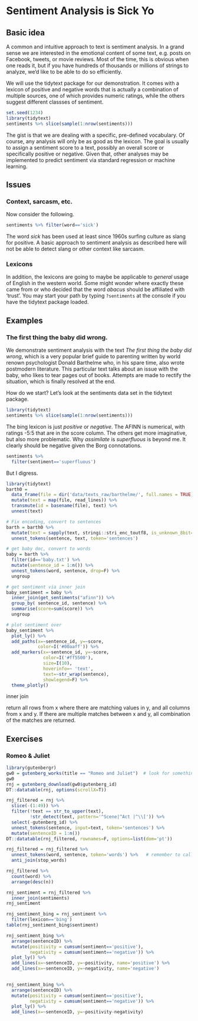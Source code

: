 # Sentiment Analysis is Sick Yo


## Basic idea

A common and intuitive approach to text is <span class="emph">sentiment analysis</span>.  In a grand sense we are interested in the emotional content of some text, e.g. posts on Facebook, tweets, or movie reviews.  Most of the time, this is obvious when one reads it, but if you have hundreds of thousands or millions of strings to analyze, we'd like to be able to do so efficiently.

We will use the <span class="pack">tidytext</span> package for our demonstration.  It comes with a lexicon of positive and negative words that is actually a combination of multiple sources, one of which provides numeric ratings, while the others suggest different classses of sentiment.


```r
set.seed(1234)
library(tidytext)
sentiments %>% slice(sample(1:nrow(sentiments)))
```

The gist is that we are dealing with a specific, pre-defined vocabulary.  Of course, any analysis will only be as good as the lexicon. The goal is usually to assign a sentiment score to a text, possibly an overall score or specifically positive or negative. Given that, other analyses may be implemented to predict sentiment via standard regression or machine learning.

## Issues

### Context, sarcasm, etc.

Now consider the following.

```r
sentiments %>% filter(word=='sick') 
```

The word *sick* has been used at least since 1960s surfing culture as slang for positive.  A basic approach to sentiment analysis as described here will not be able to detect slang or other context like sarcasm.  

### Lexicons

In addition, the lexicons are going to maybe be applicable to *general* usage of English in the western world.  Some might wonder where exactly these came from or who decided that the word *abacus* should be affiliated with 'trust'. You may start your path by typing `?sentiments` at the console if you have the <span class="pack">tidytext</span> package loaded.

## Examples

### 

### The first thing the baby did wrong.

We demonstrate sentiment analysis with the text *The first thing the baby did wrong*, which is a very popular brief guide to parenting written by world renown psychologist Donald Barthelme who, in his spare time, also wrote postmodern literature.  This particular text talks about an issue with the baby, who likes to tear pages out of books. Attempts are made to rectify the situation, which is finally resolved at the end.

How do we start? Let's look at the <span class="objclass">sentiments</span> data set in the <span class="pack">tidytext</span> package.


```r
library(tidytext)
sentiments %>% slice(sample(1:nrow(sentiments)))
```

The <span class="objclass">bing</span> lexicon is just *positive* or *negative*. The AFINN is numerical, with ratings -5:5 that are in the <span class="objclass">score</span> column. The others get more imaginative, but also more problematic. Why *assimilate* is *superfluous* is beyond me. It clearly should be negative given the Borg connotations.

```r
sentiments %>% 
  filter(sentiment=='superfluous')
```

But I digress.

```r
library(tidytext)
barth0 = 
  data_frame(file = dir('data/texts_raw/barthelme/', full.names = TRUE)) %>%
  mutate(text = map(file, read_lines)) %>%
  transmute(id = basename(file), text) %>%
  unnest(text) 

# Fix encoding, convert to sentences
barth = barth0 %>% 
  mutate(text = sapply(text, stringi::stri_enc_toutf8, is_unknown_8bit=TRUE, validate=T)) %>% 
  unnest_tokens(sentence, text, token='sentences')

# get baby doc, convert to words
baby = barth %>% 
  filter(id=='baby.txt') %>% 
  mutate(sentence_id = 1:n()) %>% 
  unnest_tokens(word, sentence, drop=F) %>% 
  ungroup 

# get sentiment via inner join
baby_sentiment = baby %>% 
  inner_join(get_sentiments("afinn")) %>% 
  group_by( sentence_id, sentence) %>% 
  summarise(score=sum(score)) %>% 
  ungroup

# plot sentiment over
baby_sentiment %>%
  plot_ly() %>% 
  add_paths(x=~sentence_id, y=~score,
            color=I('#00aaff')) %>%
  add_markers(x=~sentence_id, y=~score, 
              color=I('#ff5500'),
              size=I(10),
              hoverinfo=~ 'text', 
              text=~str_wrap(sentence),
              showlegend=F) %>% 
  theme_plotly()
```

inner join

return all rows from x where there are matching values in y, and all columns from x and y. If there are multiple matches between x and y, all combination of the matches are returned.


## Exercises

### Romeo & Juliet


```r
library(gutenbergr)
gw0 = gutenberg_works(title == "Romeo and Juliet")  # look for something with this title
gw0
rnj = gutenberg_download(gw0$gutenberg_id)
DT::datatable(rnj, options(scrollX=T))
```

```r
rnj_filtered = rnj %>% 
  slice(-(1:49)) %>% 
  filter(!text == str_to_upper(text),
         !str_detect(text, pattern='^Scene|^Act |^\\[')) %>% 
  select(-gutenberg_id) %>% 
  unnest_tokens(sentence, input=text, token='sentences') %>% 
  mutate(sentenceID = 1:n())
DT::datatable(rnj_filtered, rownames=F, options=list(dom='pt'))
```


```r
rnj_filtered = rnj_filtered %>% 
  unnest_tokens(word, sentence, token='words') %>%   # remember to call it word or antijoin won't work
  anti_join(stop_words)
```


```r
rnj_filtered %>% 
  count(word) %>% 
  arrange(desc(n))

rnj_sentiment = rnj_filtered %>% 
  inner_join(sentiments)
rnj_sentiment
```

```r
rnj_sentiment_bing = rnj_sentiment %>% 
  filter(lexicon=='bing')
table(rnj_sentiment_bing$sentiment)
```

```r
rnj_sentiment_bing %>% 
  arrange(sentenceID) %>% 
  mutate(positivity = cumsum(sentiment=='positive'),
         negativity = cumsum(sentiment=='negative')) %>% 
  plot_ly() %>% 
  add_lines(x=~sentenceID, y=~positivity, name='positive') %>% 
  add_lines(x=~sentenceID, y=~negativity, name='negative')
  
```

```r
rnj_sentiment_bing %>% 
  arrange(sentenceID) %>% 
  mutate(positivity = cumsum(sentiment=='positive'),
         negativity = cumsum(sentiment=='negative')) %>% 
  plot_ly() %>% 
  add_lines(x=~sentenceID, y=~positivity-negativity)
```




